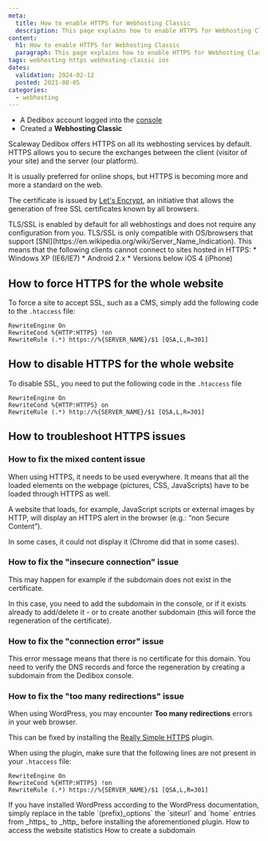 ```yaml
---
meta:
  title: How to enable HTTPS for Webhosting Classic
  description: This page explains how to enable HTTPS for Webhosting Classic
content:
  h1: How to enable HTTPS for Webhosting Classic
  paragraph: This page explains how to enable HTTPS for Webhosting Classic
tags: webhosting https webhosting-classic ios 
dates:
  validation: 2024-02-12
  posted: 2021-08-05
categories:
  - webhosting
---
```


<Macro id="webhosting-online" />

<Macro id="requirements" />

- A Dedibox account logged into the [console](https://console.online.net)
- Created a **Webhosting Classic**

Scaleway Dedibox offers HTTPS on all its webhosting services by default. HTTPS allows you to secure the exchanges between the client (visitor of your site) and the server (our platform).

It is usually preferred for online shops, but HTTPS is becoming more and more a standard on the web.

The certificate is issued by [Let's Encrypt](https://letsencrypt.org), an initiative that allows the generation of free SSL certificates known by all browsers.

<Message type="tip">
  TLS/SSL is enabled by default for all webhostings and does not require any configuration from you.
</Message>

<Message type="note">
  TLS/SSL is only compatible with OS/browsers that support [SNI](https://en.wikipedia.org/wiki/Server_Name_Indication). This means that the following clients cannot connect to sites hosted in HTTPS:
  * Windows XP (IE6/IE7)
  * Android 2.x
  * Versions below iOS 4 (iPhone)
</Message>

## How to force HTTPS for the whole website

To force a site to accept SSL, such as a CMS, simply add the following code to the `.htaccess` file:

```
RewriteEngine On
RewriteCond %{HTTP:HTTPS} !on
RewriteRule (.*) https://%{SERVER_NAME}/$1 [QSA,L,R=301]
```

## How to disable HTTPS for the whole website

To disable SSL, you need to put the following code in the `.htaccess` file

```
RewriteEngine On
RewriteCond %{HTTP:HTTPS} on
RewriteRule (.*) http://%{SERVER_NAME}/$1 [QSA,L,R=301]
```

## How to troubleshoot HTTPS issues

### How to fix the mixed content issue

When using HTTPS, it needs to be used everywhere.
It means that all the loaded elements on the webpage (pictures, CSS, JavaScripts) have to be loaded through HTTPS as well.

A website that loads, for example, JavaScript scripts or external images by HTTP, will display an HTTPS alert in the browser (e.g.: “non Secure Content”).

In some cases, it could not display it (Chrome did that in some cases).

### How to fix the "insecure connection" issue

<Lightbox src="scaleway_insecure_connection.webp" />

This may happen for example if the subdomain does not exist in the certificate.

In this case, you need to add the subdomain in the console, or if it exists already to add/delete it - or to create another subdomain (this will force the regeneration of the certificate).

### How to fix the "connection error" issue

<Lightbox src="scaleway_connection_failed.webp" />

This error message means that there is no certificate for this domain. You need to verify the DNS records and force the regeneration by creating a subdomain from the Dedibox console.

### How to fix the "too many redirections" issue

When using WordPress, you may encounter **Too many redirections** errors in your web browser.

This can be fixed by installing the [Really Simple HTTPS](https://wordpress.org/plugins/really-simple-ssl/) plugin.

When using the plugin, make sure that the following lines are not present in your `.htaccess` file:

```
RewriteEngine On
RewriteCond %{HTTP:HTTPS} !on
RewriteRule (.*) https://%{SERVER_NAME}/$1 [QSA,L,R=301]
```

<Message type="tip">
  If you have installed WordPress according to the WordPress documentation, simply replace in the table `(prefix)_options` the `siteurl` and `home` entries from _https_ to _http_ before installing the aforementioned plugin.
</Message>


<Navigation title="See also">
  <PreviousButton to="/dedibox-console/classic-hosting/how-to/access-statistics/">How to access the website statistics</PreviousButton>
  <NextButton to="/dedibox-console/classic-hosting/how-to/create-subdomain/">How to create a subdomain</NextButton>
</Navigation> 